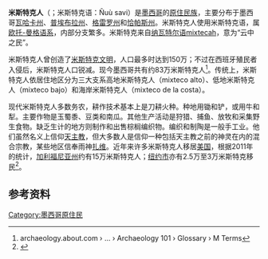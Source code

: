 {{Infobox ethnic group
|group=米斯特克人
|image= [[File:Jarabe_Mixteco.jpg|220px]]
|image_caption= 
| population = 约830,000<ref>Comisión Nacional para el Desarrollo de los Pueblos Indios (CDI) (2000): ''[http://cdi.gob.mx/index.php?id_seccion=660 Lenguas indígenas de México''] {{Wayback|url=http://cdi.gob.mx/index.php?id_seccion=660 |date=20151210063332 }}.'' Viewed 2006-11-30.</ref><ref>Instituto de los Mexicanos en el Exterior: ''[http://www.ime.gob.mx/noticias/lazos/2005/409.htm Lazos. Síntesis informativa] {{Wayback|url=http://www.ime.gob.mx/noticias/lazos/2005/409.htm |date=20160303192134 }}'', 2005-1-24. Viewed 2006-11-30</ref>
|popplace=[[墨西哥|墨西哥]]（{{flag|Oaxaca}}，{{flag|Puebla}}，{{flag|Guerrero}}，{{flag|Chiapas}}）
|langs=[[米斯特克语|米斯特克语]]，[[西班牙语|西班牙语]]
|rels= [[罗马天主教|罗马天主教]]，带有传统信仰元素
|related=[[萨波特克人|萨波特克人]]，[[特里基族|特里基人]]
}}
'''米斯特克人'''（{{lang-es|Pueblo mixteco}}；米斯特克语：Ñuù savi）是[[墨西哥|墨西哥]]的[[美洲原住民|原住民族]]，主要分布于墨西哥[[瓦哈卡州|瓦哈卡州]]、[[普埃布拉州|普埃布拉州]]、[[格雷罗州|格雷罗州]]和[[恰帕斯州|恰帕斯州]]。米斯特克人使用米斯特克语，属[[欧托-曼格语系|欧托-曼格语系]]，内部分支繁多。米斯特克来自[[纳瓦特尔语|纳瓦特尔语]]mixtecah，意为“云中之民”。

米斯特克人曾创造了[[米斯特克|米斯特克文明]]，人口最多时达到150万；不过在西班牙殖民者入侵后，米斯特克人口锐减。现今墨西哥共有约83万米斯特克人<ref>archaeology.about.com › ... › Archaeology 101 › Glossary › M Terms</ref>。传统上，米斯特克人依居住地区分为三大支系高地米斯特克人（mixteco alto）、低地米斯特克人（mixteco bajo）和海岸米斯特克人（mixteco de la costa）。

现代米斯特克人多数务农，耕作技术基本上是刀耕火种。种地用锄和铲，或用牛和犁。主要作物是玉蜀黍、豆类和南瓜。其他生产活动是狩猎、捕鱼、放牧和采集野生食物。缺乏生计的地方则制作和出售棕榈编织物。编织和制陶是一般手工业。他们虽然名义上信仰[[天主教|天主教]]，但大多数人是信仰一种包括天主教之前的神灵在内的混合宗教，某些地区信奉雨神[[扎维|扎维]]。近年来许多米斯特克人移居[[美国|美国]]，根据2011年的统计，[[加利福尼亚州|加利福尼亚州]]约有15万米斯特克人；[[纽约市|纽约市]]亦有2.5万至3万米斯特克移民<ref>{{Cite news| last = Claudia Torrens| title = Some NY immigrants cite lack of Spanish as barrier| work = UTSanDiego.com| accessdate = 2013-02-10| date = 2011-05-28| url = http://www.utsandiego.com/news/2011/may/28/some-ny-immigrants-cite-lack-of-spanish-as-barrier/| archive-date = 2015-02-01| archive-url = https://web.archive.org/web/20150201040607/http://www.utsandiego.com/news/2011/may/28/some-ny-immigrants-cite-lack-of-spanish-as-barrier/| dead-url = no}}</ref>。

== 参考资料 ==
{{reflist}}
{{Authority control}}
[[Category:墨西哥原住民|Category:墨西哥原住民]]